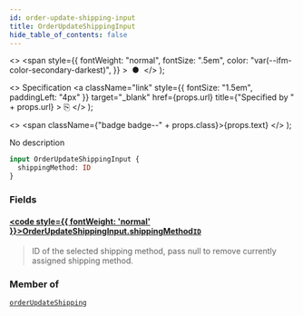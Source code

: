 ```yaml
---
id: order-update-shipping-input
title: OrderUpdateShippingInput
hide_table_of_contents: false
---
```


  <>
    <span
      style={{
        fontWeight: "normal",
        fontSize: ".5em",
        color: "var(--ifm-color-secondary-darkest)",
      }}
    >
      &nbsp;●&nbsp;
    </span>
  </>
);

  <>
    Specification
    <a
      className="link"
      style={{ fontSize: "1.5em", paddingLeft: "4px" }}
      target="\_blank"
      href={props.url}
      title={"Specified by " + props.url}
    >
      ⎘
    </a>
  </>
);

  <>
    <span className={"badge badge--" + props.class}>{props.text}</span>
  </>
);

No description

```graphql
input OrderUpdateShippingInput {
  shippingMethod: ID
}
```

### Fields

#### [<code style={{ fontWeight: 'normal' }}>OrderUpdateShippingInput.<b>shippingMethod</b></code>](#)<Bullet />[`ID`](../../api-reference/scalars/id) <Badge class="secondary" text="scalar"/>

> ID of the selected shipping method, pass null to remove currently assigned shipping method.

### Member of

[`orderUpdateShipping`](../../api-reference/mutations/order-update-shipping) <Badge class="secondary" text="mutation"/>
